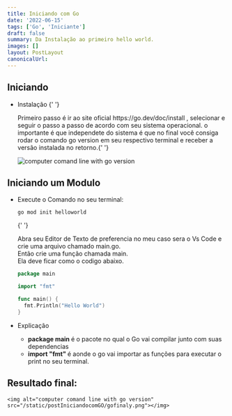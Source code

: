 ```yaml
---
title: Iniciando com Go
date: '2022-06-15'
tags: ['Go', 'Iniciante']
draft: false
summary: Da Instalação ao primeiro hello world.
images: []
layout: PostLayout
canonicalUrl:
---
```


## Iniciando

- Instalação
  {' '}
  <p>
    Primeiro passo é ir ao site oficial https://go.dev/doc/install , selecionar e seguir o passo a
    passo de acordo com seu sistema operacional. o importante é que independete do sistema é que no
    final você consiga rodar o comando go version em seu respectivo terminal e receber a versão
    instalada no retorno.{' '}
  </p>
  <img alt="computer comand line with go version" src="/static/postIniciandocomGO/image2.png"></img>

## Iniciando um Modulo

- Execute o Comando no seu terminal:

  ```
  go mod init helloworld
  ```

  {' '}

  <p>
    Abra seu Editor de Texto de preferencia no meu caso sera o Vs Code e crie uma arquivo chamado
    main.go.
    <br />
    Então crie uma função chamada main.
    <br />
    Ela deve ficar como o codigo abaixo.
  </p>

  ```go:main.go
  package main

  import "fmt"

  func main() {
    fmt.Println("Hello World")
  }
  ```

- Explicação
  - <strong>package main </strong> é o pacote no qual o Go vai compilar junto com suas dependencias
  - <strong>import "fmt" </strong> é aonde o go vai importar as funções para executar o print no seu
    terminal.

## Resultado final:

    <img alt="computer comand line with go version" src="/static/postIniciandocomGO/gofinaly.png"></img>
